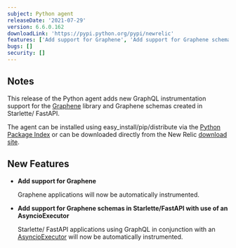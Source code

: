 ```yaml
---
subject: Python agent
releaseDate: '2021-07-29'
version: 6.6.0.162
downloadLink: 'https://pypi.python.org/pypi/newrelic'
features: ['Add support for Graphene', 'Add support for Graphene schemas in Starlette/FastAPI with use of an AsyncioExecutor']
bugs: []
security: []
---
```


## Notes

This release of the Python agent adds new GraphQL instrumentation support for the [Graphene](https://graphene-python.org/) library and Graphene schemas created in Starlette/ FastAPI.

The agent can be installed using easy_install/pip/distribute via the [Python Package Index](https://pypi.python.org/pypi/newrelic) or can be downloaded directly from the New Relic [download site](https://download.newrelic.com/python_agent/release).

## New Features

* **Add support for Graphene**

  Graphene applications will now be automatically instrumented.


* **Add support for Graphene schemas in Starlette/FastAPI with use of an AsyncioExecutor**

  Starlette/ FastAPI applications using GraphQL in conjunction with an [AsyncioExecutor](https://www.starlette.io/graphql/#sync-or-async-executors) will now be automatically instrumented.
